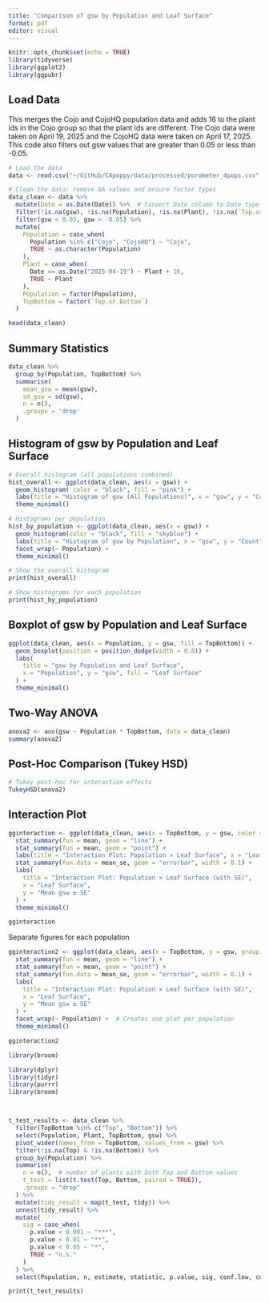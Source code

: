 ```yaml
---
title: "Comparison of gsw by Population and Leaf Surface"
format: pdf
editor: visual
---
```


```r
knitr::opts_chunk$set(echo = TRUE)
library(tidyverse)
library(ggplot2)
library(ggpubr)
```

## Load Data

This merges the Cojo and CojoHQ population data and adds 16 to the plant ids in the Cojo group so that the plant ids are different. The Cojo data were taken on April 19, 2025 and the CojoHQ data were taken on April 17, 2025. This code also filters out gsw values that are greater than 0.05 or less than -0.05.

```r
# Load the data
data <- read.csv("~/GitHub/CApoppy/data/processed/porometer_4pops.csv", skip = 1, header = TRUE)

# Clean the data: remove NA values and ensure factor types
data_clean <- data %>%
  mutate(Date = as.Date(Date)) %>%  # Convert Date column to Date type
  filter(!is.na(gsw), !is.na(Population), !is.na(Plant), !is.na(`Top.or.Bottom`)) %>%
  filter(gsw < 0.05, gsw > -0.05) %>%
  mutate(
    Population = case_when(
      Population %in% c("Cojo", "CojoHQ") ~ "Cojo",
      TRUE ~ as.character(Population)
    ),
    Plant = case_when(
      Date == as.Date("2025-04-19") ~ Plant + 16,
      TRUE ~ Plant
    ),
    Population = factor(Population),
    TopBottom = factor(`Top.or.Bottom`)
  )

head(data_clean)
```

## Summary Statistics

```r
data_clean %>%
  group_by(Population, TopBottom) %>%
  summarise(
    mean_gsw = mean(gsw),
    sd_gsw = sd(gsw),
    n = n(),
    .groups = 'drop'
  )
```

## Histogram of gsw by Population and Leaf Surface

```r

# Overall histogram (all populations combined)
hist_overall <- ggplot(data_clean, aes(x = gsw)) +
  geom_histogram( color = "black", fill = "pink") +
  labs(title = "Histogram of gsw (All Populations)", x = "gsw", y = "Count") +
  theme_minimal()

# Histograms per population
hist_by_population <- ggplot(data_clean, aes(x = gsw)) +
  geom_histogram(color = "black", fill = "skyblue") +
  labs(title = "Histogram of gsw by Population", x = "gsw", y = "Count") +
  facet_wrap(~ Population) +
  theme_minimal()

# Show the overall histogram
print(hist_overall)

# Show histograms for each population
print(hist_by_population)
```

## Boxplot of gsw by Population and Leaf Surface

```r
ggplot(data_clean, aes(x = Population, y = gsw, fill = TopBottom)) +
  geom_boxplot(position = position_dodge(width = 0.8)) +
  labs(
    title = "gsw by Population and Leaf Surface",
    x = "Population", y = "gsw", fill = "Leaf Surface"
  ) +
  theme_minimal()
```

## Two-Way ANOVA

```r
anova2 <- aov(gsw ~ Population * TopBottom, data = data_clean)
summary(anova2)
```

## Post-Hoc Comparison (Tukey HSD)

```r
# Tukey post-hoc for interaction effects
TukeyHSD(anova2)
```

## Interaction Plot

```r
gginteraction <- ggplot(data_clean, aes(x = TopBottom, y = gsw, color = Population, group = Population)) +
  stat_summary(fun = mean, geom = "line") +
  stat_summary(fun = mean, geom = "point") +
  labs(title = "Interaction Plot: Population × Leaf Surface", x = "Leaf Surface", y = "Mean gsw") +
  stat_summary(fun.data = mean_se, geom = "errorbar", width = 0.1) +
  labs(
    title = "Interaction Plot: Population × Leaf Surface (with SE)",
    x = "Leaf Surface",
    y = "Mean gsw ± SE"
  ) +
  theme_minimal()

gginteraction
```

Separate figures for each population

```r


gginteraction2 <- ggplot(data_clean, aes(x = TopBottom, y = gsw, group = Population)) +
  stat_summary(fun = mean, geom = "line") +
  stat_summary(fun = mean, geom = "point") +
  stat_summary(fun.data = mean_se, geom = "errorbar", width = 0.1) +
  labs(
    title = "Interaction Plot: Population × Leaf Surface (with SE)",
    x = "Leaf Surface",
    y = "Mean gsw ± SE"
  ) +
  facet_wrap(~ Population) +  # Creates one plot per population
  theme_minimal()

gginteraction2
```

```r
library(broom)

library(dplyr)
library(tidyr)
library(purrr)
library(broom)



t_test_results <- data_clean %>%
  filter(TopBottom %in% c("Top", "Bottom")) %>%
  select(Population, Plant, TopBottom, gsw) %>%
  pivot_wider(names_from = TopBottom, values_from = gsw) %>%
  filter(!is.na(Top) & !is.na(Bottom)) %>%
  group_by(Population) %>%
  summarise(
    n = n(),  # number of plants with both Top and Bottom values
    t_test = list(t.test(Top, Bottom, paired = TRUE)),
    .groups = "drop"
  ) %>%
  mutate(tidy_result = map(t_test, tidy)) %>%
  unnest(tidy_result) %>%
  mutate(
    sig = case_when(
      p.value < 0.001 ~ "***",
      p.value < 0.01 ~ "**",
      p.value < 0.05 ~ "*",
      TRUE ~ "n.s."
    )
  ) %>%
  select(Population, n, estimate, statistic, p.value, sig, conf.low, conf.high)

print(t_test_results)
```
